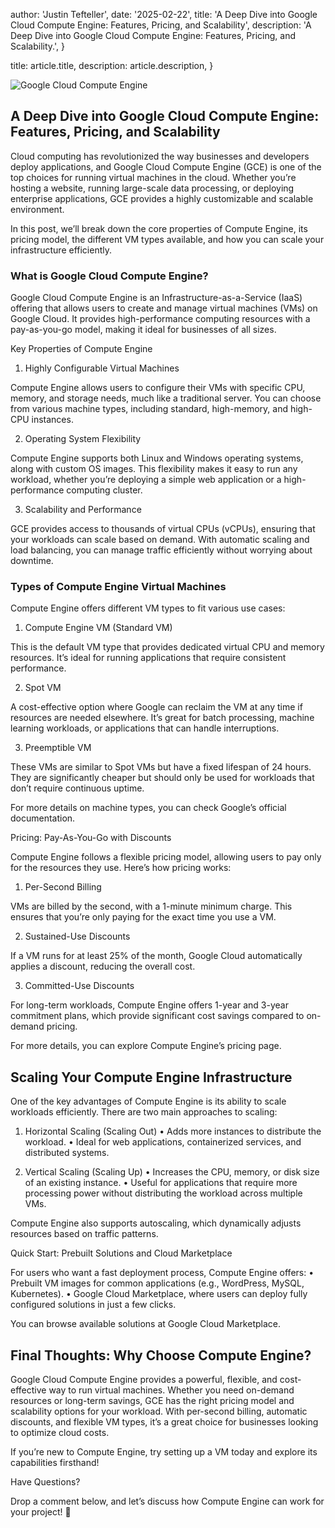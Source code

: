 
  author: 'Justin Tefteller',
  date: '2025-02-22',
  title: 'A Deep Dive into Google Cloud Compute Engine: Features, Pricing, and Scalability',
  description: 'A Deep Dive into Google Cloud Compute Engine: Features, Pricing, and Scalability.',
}

  title: article.title,
  description: article.description,
}



<Image src={mindMap} alt="Google Cloud Compute Engine" />

## A Deep Dive into Google Cloud Compute Engine: Features, Pricing, and Scalability

Cloud computing has revolutionized the way businesses and developers deploy applications, and Google Cloud Compute Engine (GCE) is one of the top choices for running virtual machines in the cloud. Whether you’re hosting a website, running large-scale data processing, or deploying enterprise applications, GCE provides a highly customizable and scalable environment.

In this post, we’ll break down the core properties of Compute Engine, its pricing model, the different VM types available, and how you can scale your infrastructure efficiently.

### What is Google Cloud Compute Engine?

Google Cloud Compute Engine is an Infrastructure-as-a-Service (IaaS) offering that allows users to create and manage virtual machines (VMs) on Google Cloud. It provides high-performance computing resources with a pay-as-you-go model, making it ideal for businesses of all sizes.

Key Properties of Compute Engine

1. Highly Configurable Virtual Machines

Compute Engine allows users to configure their VMs with specific CPU, memory, and storage needs, much like a traditional server. You can choose from various machine types, including standard, high-memory, and high-CPU instances.

2. Operating System Flexibility

Compute Engine supports both Linux and Windows operating systems, along with custom OS images. This flexibility makes it easy to run any workload, whether you’re deploying a simple web application or a high-performance computing cluster.

3. Scalability and Performance

GCE provides access to thousands of virtual CPUs (vCPUs), ensuring that your workloads can scale based on demand. With automatic scaling and load balancing, you can manage traffic efficiently without worrying about downtime.

### Types of Compute Engine Virtual Machines

Compute Engine offers different VM types to fit various use cases:

1. Compute Engine VM (Standard VM)

This is the default VM type that provides dedicated virtual CPU and memory resources. It’s ideal for running applications that require consistent performance.

2. Spot VM

A cost-effective option where Google can reclaim the VM at any time if resources are needed elsewhere. It’s great for batch processing, machine learning workloads, or applications that can handle interruptions.

3. Preemptible VM

These VMs are similar to Spot VMs but have a fixed lifespan of 24 hours. They are significantly cheaper but should only be used for workloads that don’t require continuous uptime.

For more details on machine types, you can check Google’s official documentation.

Pricing: Pay-As-You-Go with Discounts

Compute Engine follows a flexible pricing model, allowing users to pay only for the resources they use. Here’s how pricing works:

1. Per-Second Billing

VMs are billed by the second, with a 1-minute minimum charge. This ensures that you’re only paying for the exact time you use a VM.

2. Sustained-Use Discounts

If a VM runs for at least 25% of the month, Google Cloud automatically applies a discount, reducing the overall cost.

3. Committed-Use Discounts

For long-term workloads, Compute Engine offers 1-year and 3-year commitment plans, which provide significant cost savings compared to on-demand pricing.

For more details, you can explore Compute Engine’s pricing page.

## Scaling Your Compute Engine Infrastructure

One of the key advantages of Compute Engine is its ability to scale workloads efficiently. There are two main approaches to scaling:

1. Horizontal Scaling (Scaling Out)
	•	Adds more instances to distribute the workload.
	•	Ideal for web applications, containerized services, and distributed systems.

2. Vertical Scaling (Scaling Up)
	•	Increases the CPU, memory, or disk size of an existing instance.
	•	Useful for applications that require more processing power without distributing the workload across multiple VMs.

Compute Engine also supports autoscaling, which dynamically adjusts resources based on traffic patterns.

Quick Start: Prebuilt Solutions and Cloud Marketplace

For users who want a fast deployment process, Compute Engine offers:
	•	Prebuilt VM images for common applications (e.g., WordPress, MySQL, Kubernetes).
	•	Google Cloud Marketplace, where users can deploy fully configured solutions in just a few clicks.

You can browse available solutions at Google Cloud Marketplace.

## Final Thoughts: Why Choose Compute Engine?

Google Cloud Compute Engine provides a powerful, flexible, and cost-effective way to run virtual machines. Whether you need on-demand resources or long-term savings, GCE has the right pricing model and scalability options for your workload. With per-second billing, automatic discounts, and flexible VM types, it’s a great choice for businesses looking to optimize cloud costs.

If you’re new to Compute Engine, try setting up a VM today and explore its capabilities firsthand!

Have Questions?

Drop a comment below, and let’s discuss how Compute Engine can work for your project! 🚀

<Comments />
